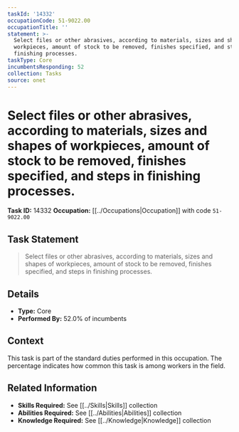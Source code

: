 ```yaml
---
taskId: '14332'
occupationCode: 51-9022.00
occupationTitle: ''
statement: >-
  Select files or other abrasives, according to materials, sizes and shapes of
  workpieces, amount of stock to be removed, finishes specified, and steps in
  finishing processes.
taskType: Core
incumbentsResponding: 52
collection: Tasks
source: onet
---
```

# Select files or other abrasives, according to materials, sizes and shapes of workpieces, amount of stock to be removed, finishes specified, and steps in finishing processes.

**Task ID:** 14332
**Occupation:** [[../Occupations|Occupation]] with code `51-9022.00`

## Task Statement

> Select files or other abrasives, according to materials, sizes and shapes of workpieces, amount of stock to be removed, finishes specified, and steps in finishing processes.

## Details

- **Type:** Core
- **Performed By:** 52.0% of incumbents

## Context

This task is part of the standard duties performed in this occupation. The percentage indicates how common this task is among workers in the field.

## Related Information

- **Skills Required:** See [[../Skills|Skills]] collection
- **Abilities Required:** See [[../Abilities|Abilities]] collection
- **Knowledge Required:** See [[../Knowledge|Knowledge]] collection
